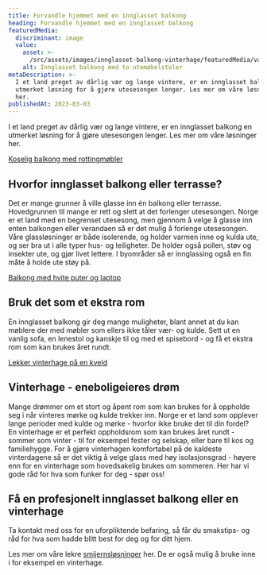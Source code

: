 ```yaml
---
title: Forvandle hjemmet med en innglasset balkong
heading: Forvandle hjemmet med en innglasset balkong
featuredMedia:
  discriminant: image
  value:
    asset: >-
      /src/assets/images/innglasset-balkong-vinterhage/featuredMedia/value/asset.jpg
    alt: Innglasset balkong med to utemøbelstoler
metaDescription: >-
  I et land preget av dårlig vær og lange vintere, er en innglasset balkong en
  utmerket løsning for å gjøre utesesongen lenger. Les mer om våre løsninger
  her.
publishedAt: 2023-03-03
---
```


I et land preget av dårlig vær og lange vintere, er en innglasset balkong en utmerket løsning for å gjøre utesesongen lenger. Les mer om våre løsninger her.

[Koselig balkong med rottingmøbler](https://cdn.sanity.io/images/csbn9wp4/transformed-data/f1c67e3bf20cd09fb364f8c0d1bc4be9d06372b2-5000x3000.jpg)

## Hvorfor innglasset balkong eller terrasse?

Det er mange grunner å ville glasse inn én balkong eller terrasse. Hovedgrunnen til mange er rett og slett at det forlenger utesesongen. Norge er et land med en begrenset utesesong, men gjennom å velge å glasse inn enten balkongen eller verandaen så er det mulig å forlenge utesesongen. Våre glassløsninger er både isolerende, og holder varmen inne og kulda ute, og ser bra ut i alle typer hus- og leiligheter. De holder også pollen, støv og insekter ute, og gjør livet lettere. I byområder så er innglassing også en fin måte å holde ute støy på.

[Balkong med hvite puter og laptop](https://cdn.sanity.io/images/csbn9wp4/transformed-data/d37af17df7cf955ff46faba34ee79199668fa1df-5000x3000.jpg)

## Bruk det som et ekstra rom

En innglasset balkong gir deg mange muligheter, blant annet at du kan møblere der med møbler som ellers ikke tåler vær- og kulde. Sett ut en vanlig sofa, en lenestol og kanskje til og med et spisebord - og få et ekstra rom som kan brukes året rundt.

[Lekker vinterhage på en kveld](https://cdn.sanity.io/images/csbn9wp4/transformed-data/efc87f85ff5d9cce2dbbad2c3e4745901cda57c8-5000x3000.jpg)

## Vinterhage - eneboligeieres drøm

Mange drømmer om et stort og åpent rom som kan brukes for å oppholde seg i når vinteres mørke og kulde trekker inn. Norge er et land som opplever lange perioder med kulde og mørke - hvorfor ikke bruke det til din fordel? En vinterhage er et perfekt oppholdsrom som kan brukes året rundt - sommer som vinter - til for eksempel fester og selskap, eller bare til kos og familiehygge. For å gjøre vinterhagen komfortabel på de kaldeste vinterdagene så er det viktig å velge glass med høy isolasjonsgrad - høyere enn for en vinterhage som hovedsakelig brukes om sommeren. Her har vi gode råd for hva som funker for deg - spør oss!

## Få en profesjonelt innglasset balkong eller en vinterhage

Ta kontakt med oss for en uforpliktende befaring, så får du smakstips- og råd for hva som hadde blitt best for deg og for ditt hjem.

Les mer om våre lekre [smijernsløsninger](/smijernsdor) her. De er også mulig å bruke inne i for eksempel en vinterhage.

